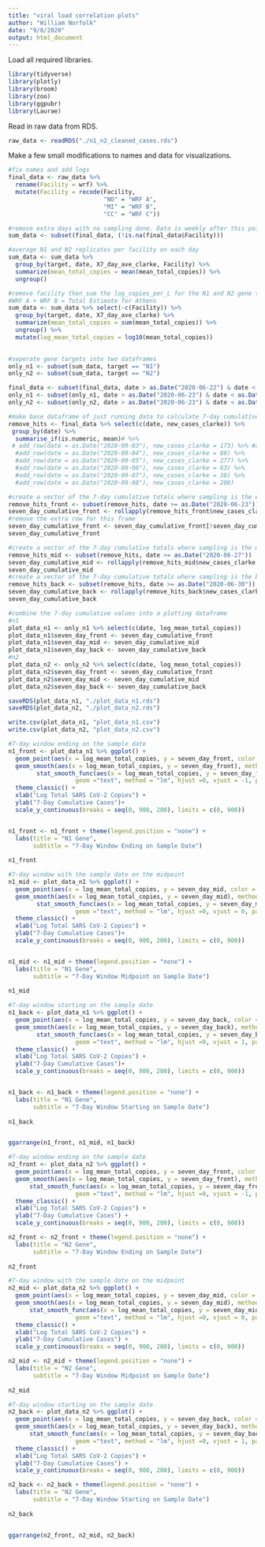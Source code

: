 ```yaml
---
title: "viral load correlation plots"
author: "William Norfolk"
date: "9/8/2020"
output: html_document
---
```



Load all required libraries.
```r
library(tidyverse)
library(plotly)
library(broom)
library(zoo)
library(ggpubr)
library(Laurae)
```

Read in raw data from RDS.
```r
raw_data <- readRDS("./n1_n2_cleaned_cases.rds")
```

Make a few small modifications to names and data for visualizations.


```r
#fix names and add logs
final_data <- raw_data %>%
  rename(Facility = wrf) %>%
  mutate(Facility = recode(Facility, 
                           "NO" = "WRF A",
                           "MI" = "WRF B",
                           "CC" = "WRF C"))

#remove extra days with no sampling done. Data is weekly after this point
sum_data <- subset(final_data, (!is.na(final_data$Facility)))

#average N1 and N2 replicates per facility on each day
sum_data <- sum_data %>% 
  group_by(target, date, X7_day_ave_clarke, Facility) %>%
  summarize(mean_total_copies = mean(mean_total_copies)) %>%
  ungroup()

#remove facility then sum the log_copies_per_L for the N1 and N2 gene targets. 
#WRF A + WRF B = Total Estimate for Athens
sum_data <- sum_data %>% select(-c(Facility)) %>%
  group_by(target, date, X7_day_ave_clarke) %>%
  summarize(mean_total_copies = sum(mean_total_copies)) %>%
  ungroup() %>%
  mutate(log_mean_total_copies = log10(mean_total_copies))
 

#seperate gene targets into two dataframes
only_n1 <- subset(sum_data, target == "N1")
only_n2 <- subset(sum_data, target == "N2")

```

```r
final_data <- subset(final_data, date > as.Date("2020-06-22") & date < as.Date("2020-11-04"))
only_n1 <- subset(only_n1, date > as.Date("2020-06-23") & date < as.Date("2020-11-02"))
only_n2 <- subset(only_n2, date > as.Date("2020-06-23") & date < as.Date("2020-11-02"))

```



```r
#make base dataframe of just running data to calculate 7-day cumulative values
remove_hits <- final_data %>% select(c(date, new_cases_clarke)) %>%
 group_by(date) %>%
  summarise_if(is.numeric, mean)# %>%
 # add_row(date = as.Date("2020-09-03"), new_cases_clarke = 173) %>% #add in missing days
  #add_row(date = as.Date("2020-09-04"), new_cases_clarke = 88) %>%
  #add_row(date = as.Date("2020-09-05"), new_cases_clarke = 277) %>%
  #add_row(date = as.Date("2020-09-06"), new_cases_clarke = 63) %>%
  #add_row(date = as.Date("2020-09-07"), new_cases_clarke = 38) %>%
  #add_row(date = as.Date("2020-09-08"), new_cases_clarke = 206)

#create a vector of the 7-day cumulative totals where sampling is the end of the 7 days
remove_hits_front <- subset(remove_hits, date >= as.Date("2020-06-23"))
seven_day_cumulative_front <- rollapply(remove_hits_front$new_cases_clarke, 7, FUN = sum, by =7)
#remove the extra row for this frame
seven_day_cumulative_front <- seven_day_cumulative_front[!seven_day_cumulative_front %in% 169 ]
seven_day_cumulative_front

#create a vector of the 7-day cumulative totals where sampling is the middle of the 7 days
remove_hits_mid <- subset(remove_hits, date >= as.Date("2020-06-27"))
seven_day_cumulative_mid <- rollapply(remove_hits_mid$new_cases_clarke, 7, FUN = sum, by = 7)
seven_day_cumulative_mid
#create a vector of the 7-day cumulative totals where sampling is the beginning of the 7 days
remove_hits_back <- subset(remove_hits, date >= as.Date("2020-06-30"))
seven_day_cumulative_back <- rollapply(remove_hits_back$new_cases_clarke, 7, FUN = sum, by = 7)
seven_day_cumulative_back
```

```r
#combine the 7-day cumulative values into a plotting dataframe
#n1
plot_data_n1 <- only_n1 %>% select(c(date, log_mean_total_copies))
plot_data_n1$seven_day_front <- seven_day_cumulative_front
plot_data_n1$seven_day_mid <- seven_day_cumulative_mid
plot_data_n1$seven_day_back <- seven_day_cumulative_back
#n2
plot_data_n2 <- only_n2 %>% select(c(date, log_mean_total_copies))
plot_data_n2$seven_day_front <- seven_day_cumulative_front
plot_data_n2$seven_day_mid <- seven_day_cumulative_mid
plot_data_n2$seven_day_back <- seven_day_cumulative_back
```

```r
saveRDS(plot_data_n1, "./plot_data_n1.rds")
saveRDS(plot_data_n2, "./plot_data_n2.rds")

write.csv(plot_data_n1, "plot_data_n1.csv")
write.csv(plot_data_n2, "plot_data_n2.csv")

```


```r
#7-day window ending on the sample date
n1_front <- plot_data_n1 %>% ggplot() + 
  geom_point(aes(x = log_mean_total_copies, y = seven_day_front, color = "Before Sample")) + 
  geom_smooth(aes(x = log_mean_total_copies, y = seven_day_front), method = "lm", se = FALSE) +
        stat_smooth_func(aes(x = log_mean_total_copies, y = seven_day_front), 
                   geom ="text", method = "lm", hjust =0, vjust = -1, parse = TRUE) +
  theme_classic() +
  xlab("Log Total SARS CoV-2 Copies") +
  ylab("7-Day Cumulative Cases")+
  scale_y_continuous(breaks = seq(0, 900, 200), limits = c(0, 900))


n1_front <- n1_front + theme(legend.position = "none") + 
  labs(title = "N1 Gene",
       subtitle = "7-Day Window Ending on Sample Date")
                             
n1_front

#7-day window with the sample date on the midpoint
n1_mid <- plot_data_n1 %>% ggplot() + 
  geom_point(aes(x = log_mean_total_copies, y = seven_day_mid, color = "Before Sample")) + 
  geom_smooth(aes(x = log_mean_total_copies, y = seven_day_mid), method = "lm", se = FALSE) +
        stat_smooth_func(aes(x = log_mean_total_copies, y = seven_day_mid), 
                   geom ="text", method = "lm", hjust =0, vjust = 0, parse = TRUE) +
  theme_classic() +
  xlab("Log Total SARS CoV-2 Copies") +
  ylab("7-Day Cumulative Cases")+
  scale_y_continuous(breaks = seq(0, 900, 200), limits = c(0, 900))


n1_mid <- n1_mid + theme(legend.position = "none") + 
  labs(title = "N1 Gene",
       subtitle = "7-Day Window Midpoint on Sample Date")
                             
n1_mid

#7-day window starting on the sample date
n1_back <- plot_data_n1 %>% ggplot() + 
  geom_point(aes(x = log_mean_total_copies, y = seven_day_back, color = "Before Sample")) + 
  geom_smooth(aes(x = log_mean_total_copies, y = seven_day_back), method = "lm", se = FALSE) +
        stat_smooth_func(aes(x = log_mean_total_copies, y = seven_day_back), 
                   geom ="text", method = "lm", hjust =0, vjust = 1, parse = TRUE) +
  theme_classic() +
  xlab("Log Total SARS CoV-2 Copies") +
  ylab("7-Day Cumulative Cases")+
  scale_y_continuous(breaks = seq(0, 900, 200), limits = c(0, 900))


n1_back <- n1_back + theme(legend.position = "none") + 
  labs(title = "N1 Gene",
       subtitle = "7-Day Window Starting on Sample Date")
                             
n1_back


ggarrange(n1_front, n1_mid, n1_back)
```

```r
#7-day window ending on the sample date
n2_front <- plot_data_n2 %>% ggplot() + 
  geom_point(aes(x = log_mean_total_copies, y = seven_day_front, color = "Before Sample")) + 
  geom_smooth(aes(x = log_mean_total_copies, y = seven_day_front), method = "lm", se = FALSE) +
      stat_smooth_func(aes(x = log_mean_total_copies, y = seven_day_front), 
                   geom ="text", method = "lm", hjust =0, vjust = -1, parse = TRUE) +
  theme_classic() +
  xlab("Log Total SARS CoV-2 Copies") +
  ylab("7-Day Cumulative Cases") +
  scale_y_continuous(breaks = seq(0, 900, 200), limits = c(0, 900))

n2_front <- n2_front + theme(legend.position = "none") + 
  labs(title = "N2 Gene",
       subtitle = "7-Day Window Ending on Sample Date")
                             
n2_front

#7-day window with the sample date on the midpoint
n2_mid <- plot_data_n2 %>% ggplot() + 
  geom_point(aes(x = log_mean_total_copies, y = seven_day_mid, color = "Before Sample")) + 
  geom_smooth(aes(x = log_mean_total_copies, y = seven_day_mid), method = "lm", se = FALSE) +
      stat_smooth_func(aes(x = log_mean_total_copies, y = seven_day_mid), 
                   geom ="text", method = "lm", hjust =0, vjust = 0, parse = TRUE) +
  theme_classic() +
  xlab("Log Total SARS CoV-2 Copies") +
  ylab("7-Day Cumulative Cases") +
  scale_y_continuous(breaks = seq(0, 900, 200), limits = c(0, 900))

n2_mid <- n2_mid + theme(legend.position = "none") + 
  labs(title = "N2 Gene",
       subtitle = "7-Day Window Midpoint on Sample Date")
                             
n2_mid

#7-day window starting on the sample date
n2_back <- plot_data_n2 %>% ggplot() + 
  geom_point(aes(x = log_mean_total_copies, y = seven_day_back, color = "Before Sample")) + 
  geom_smooth(aes(x = log_mean_total_copies, y = seven_day_back), method = "lm", se = FALSE) +
      stat_smooth_func(aes(x = log_mean_total_copies, y = seven_day_back), 
                   geom ="text", method = "lm", hjust =0, vjust = 1, parse = TRUE) +
  theme_classic() +
  xlab("Log Total SARS CoV-2 Copies") +
  ylab("7-Day Cumulative Cases") +
  scale_y_continuous(breaks = seq(0, 900, 200), limits = c(0, 900))

n2_back <- n2_back + theme(legend.position = "none") + 
  labs(title = "N2 Gene",
       subtitle = "7-Day Window Starting on Sample Date")
                             
n2_back


ggarrange(n2_front, n2_mid, n2_back)

```





